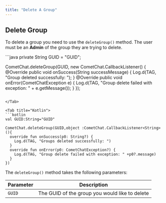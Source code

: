 ```yaml
---
title: "Delete A Group"
---
```




## Delete Group

To delete a group you need to use the `deleteGroup()` method. The user must be an **Admin** of the group they are trying to delete.

<Tabs>
<Tab title="Java">
```java
private String GUID = "GUID";

CometChat.deleteGroup(GUID, new CometChat.CallbackListener<String>() {
  @Override
  public void onSuccess(String successMessage) {
    Log.d(TAG, "Group deleted successfully: ");
  }
  @Override
  public void onError(CometChatException e) {
    Log.d(TAG, "Group delete failed with exception: " + e.getMessage());
  }
});
```

</Tab>

<Tab title="Kotlin">
```kotlin
val GUID:String="GUID"

CometChat.deleteGroup(GUID,object :CometChat.CallbackListener<String>(){
  override fun onSuccess(p0: String?) {
    Log.d(TAG, "Groups deleted successfully: ")
  }
  override fun onError(p0: CometChatException?) {
    Log.d(TAG, "Group delete failed with exception: " +p0?.message)
  }
})
```

</Tab>

</Tabs>

The `deleteGroup()` method takes the following parameters:

| Parameter | Description                                    |
| --------- | ---------------------------------------------- |
| `GUID`    | The GUID of the group you would like to delete |
